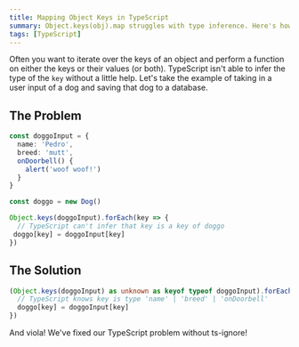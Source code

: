 ```yaml
---
title: Mapping Object Keys in TypeScript 
summary: Object.keys(obj).map struggles with type inference. Here's how to fix it. 
tags: [TypeScript]
---
```


Often you want to iterate over the keys of an object and perform a function on either the keys or their values (or both). TypeScript isn't able to infer the type of the `key` without a little help.
Let's take the example of taking in a user input of a dog and saving that dog to a database.

## The Problem

```ts
const doggoInput = {
  name: 'Pedro',
  breed: 'mutt',
  onDoorbell() {
    alert('woof woof!')
  }
}

const doggo = new Dog()

Object.keys(doggoInput).forEach(key => {
  // TypeScript can't infer that key is a key of doggo
 doggo[key] = doggoInput[key] 
})
```

## The Solution

```ts
(Object.keys(doggoInput) as unknown as keyof typeof doggoInput).forEach(key => {
  // TypeScript knows key is type 'name' | 'breed' | 'onDoorbell'
  doggo[key] = doggoInput[key]
})

```

And viola! We've fixed our TypeScript problem without ts-ignore!
